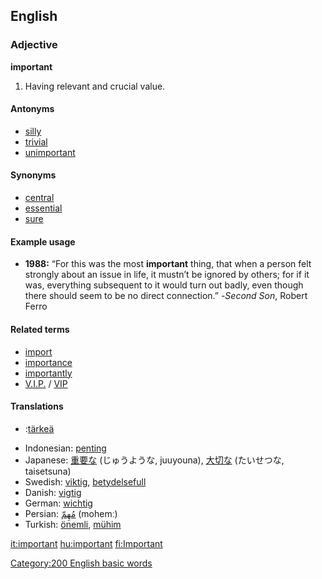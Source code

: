 ==English==

===Adjective===
'''important'''
#Having relevant and crucial value.
====Antonyms====
* [[silly]]
* [[trivial]]
* [[unimportant]]
====Synonyms====
* [[central]]
* [[essential]]
* [[sure]]
====Example usage====
* '''1988:''' “For this was the most '''important''' thing, that when a person felt strongly about an issue in life, it mustn’t be ignored by others; for if it was, everything subsequent to it would turn out badly, even though there should seem to be no direct connection.”  -''Second Son'', Robert Ferro

====Related terms====
*[[import]]
*[[importance]]
*[[importantly]]
*[[V.I.P.]] / [[VIP]]

====Translations====
*{{fi}}:[[tärkeä]]
*Indonesian: [[penting]]
*Japanese: [[重要]]な (じゅうような, juuyouna), [[大切]]な (たいせつな, taisetsuna)
*Swedish: [[viktig]], [[betydelsefull]]
*Danish: [[vigtig]]
*German: [[wichtig]]
*Persian: [[مُهِمّ]] (mohemː)
*Turkish: [[önemli]], [[mühim]]

[[Category:200 English basic words]]

[[it:important]]
[[hu:important]]
[[fi:Important]]